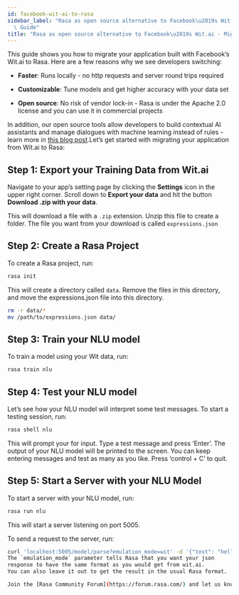 ```yaml
---
id: facebook-wit-ai-to-rasa
sidebar_label: "Rasa as open source alternative to Facebook\u2019s Wit.ai - Migration\
  \ Guide"
title: "Rasa as open source alternative to Facebook\u2019s Wit.ai - Migration Guide"
---
```


This guide shows you how to migrate your application built with Facebook’s Wit.ai to Rasa. Here are a few reasons why we see developers switching:

* **Faster**: Runs locally - no http requests and server round trips required

* **Customizable**: Tune models and get higher accuracy with your data set

* **Open source**: No risk of vendor lock-in - Rasa is under the Apache 2.0 license and you can use it in commercial projects

In addition, our open source tools allow developers to build contextual AI assistants and manage dialogues with machine learning instead of rules - learn more in <a className="reference external" href="http://blog.rasa.com/a-new-approach-to-conversational-software/" target="_blank">this blog post</a>.Let’s get started with migrating your application from Wit.ai to Rasa:

## Step 1: Export your Training Data from Wit.ai

Navigate to your app’s setting page by clicking the **Settings** icon in the upper right corner. Scroll down to **Export your data** and hit the button **Download .zip with your data**.

This will download a file with a `.zip` extension. Unzip this file to create a folder. The file you want from your download is called `expressions.json`

## Step 2: Create a Rasa Project

To create a Rasa project, run:

```bash
rasa init
```

This will create a directory called `data`.
Remove the files in this directory, and
move the expressions.json file into this directory.

```bash
rm -r data/*
mv /path/to/expressions.json data/
```

## Step 3: Train your NLU model

To train a model using your Wit data, run:

```bash
rasa train nlu
```

## Step 4: Test your NLU model

Let’s see how your NLU model will interpret some test messages.
To start a testing session, run:

```bash
rasa shell nlu
```

This will prompt your for input.
Type a test message and press ‘Enter’.
The output of your NLU model will be printed to the screen.
You can keep entering messages and test as many as you like.
Press ‘control + C’ to quit.

## Step 5: Start a Server with your NLU Model

To start a server with your NLU model, run:

```bash
rasa run nlu
```

This will start a server listening on port 5005.

To send a request to the server, run:

```bash
curl 'localhost:5005/model/parse?emulation_mode=wit' -d '{"text": "hello"}'
The `emulation_mode` parameter tells Rasa that you want your json
response to have the same format as you would get from wit.ai.
You can also leave it out to get the result in the usual Rasa format.

Join the [Rasa Community Forum](https://forum.rasa.com/) and let us know how your migration went!
